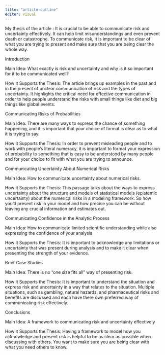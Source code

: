 ---
title: "article-outline"
editor: visual
---

My thesis of the article : It is crucial to be able to communicate risk and uncertainty effectively. It can help limit misunderstandings and even prevent death or catastrophe. To communicate risk, it is important to be clear of what you are trying to present and make sure that you are being clear the whole way.

Introduction

Main Idea: What exactly is risk and uncertainty and why is it so important for it to be communicated well?

How it Supports the Thesis: The article brings up examples in the past and in the present of unclear communication of risk and the types of uncertainty. It highlights the critical need for effective communication in order to help people understand the risks with small things like diet and big things like global events.

Communicating Risks of Probabilities

Main Idea: There are many ways to express the chance of something happening, and it is important that your choice of format is clear as to what it is trying to say.

How it Supports the Thesis: In order to prevent misleading people and to work with people's literal numeracy, it is important to format your expression of probability to something that is easy to be understood by many people and for your choice to fit with what you are trying to announce.

Communicating Uncertainty About Numerical Risks

Main Idea: How to communicate uncertainty about numerical risks.

How it Supports the Thesis: This passage talks about the ways to express uncertainty about the structure and models of statistical models (epistemic uncertainty) about the numerical risks in a modeling framework. So how you'd present risk in your model and how precise you can be without leaving any crucial information and estimates out.

Communicating Confidence in the Analytic Process

Main Idea: How to communicate limited scientific understanding while also expressing the confidence of your analysis

How it Supports the Thesis: It is important to acknowledge any limitations or uncertainty that was present during analysis and to make it clear when presenting the strength of your evidence.

Brief Case Studies

Main Idea: There is no "one size fits all" way of presenting risk.

How it Supports the Thesis: It is important to understand the situation and express risk and uncertainty in a way that relates to the situation. Multiple situations, such as gambling, natural hazards, and pharmaceutical risks and benefits are discussed and each have there own preferred way of communicating risk effectively. 

Conclusions

Main Idea: A framework to communicating risk and uncertainty effectively

How it Supports the Thesis: Having a framework to model how you acknowledge and present risk is helpful to be as clear as possible when discussing with others. You want to make sure you are being clear with what you need others to know. 

